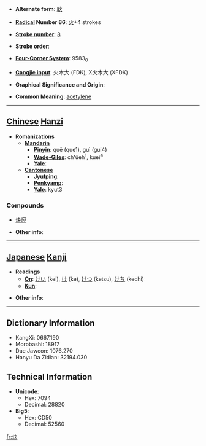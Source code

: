 * '''Alternate form''': [[耿]]

* '''[[Wiktionary:Chinese radical index| Radical]] Number 86''': [[Wiktionary:Chinese radical index 火|火]]+4 strokes

* '''[[Wiktionary:Chinese total strokes index|Stroke number]]''': [[Wiktionary:Chinese total strokes index 8|8]]

* '''Stroke order''': 

* '''[[Wiktionary:Chinese four corner index|Four-Corner System]]''': 9583<sub>0</sub>

* '''[[Wiktionary:Chinese Cangjie index|Cangjie input]]''': 火木大 (FDK), X火木大 (XFDK)

* '''Graphical Significance and Origin''': 

* '''Common Meaning''': [[acetylene]]

----

== [[Chinese]] [[Hanzi]] ==

* '''Romanizations'''
** '''[[Mandarin]]'''
*** '''[[Pinyin]]''': quē (que1), guì (gui4)
*** '''[[Wade-Giles]]''': ch'üeh<sup>1</sup>, kuei<sup>4</sup>
*** '''[[Yale]]''': 
** '''[[Cantonese]]'''
*** '''[[Jyutping]]''':
*** '''[[Penkyamp]]''': 
*** '''[[Yale]]''': kyut3

===Compounds===
*[[炔烃]]

* '''Other info''': 

----

== [[Japanese]] [[Kanji]] ==

* '''Readings'''
** '''[[On]]''': [[けい]] (kei), [[け]] (ke), [[けつ]] (ketsu), [[けち]] (kechi)
** '''[[Kun]]''': 

* '''Other info''':  

----

== Dictionary Information ==

* KangXi: 0667.190
* Morobashi: 18917
* Dae Jaweon: 1076.270
* Hanyu Da Zidian: 32194.030

== Technical Information ==

* '''Unicode''':
** Hex: 7094
** Decimal: 28820
* '''Big5''':
** Hex: CD50
** Decimal: 52560

[[fr:炔]]